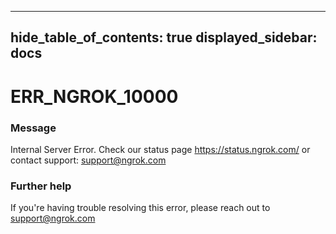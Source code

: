 

---
hide_table_of_contents: true
displayed_sidebar: docs
---


# ERR_NGROK_10000

### Message
Internal Server Error. Check our status page https://status.ngrok.com/ or contact support: support@ngrok.com

<ErrorDetails />



### Further help
If you're having trouble resolving this error, please reach out to [support@ngrok.com](mailto:support@ngrok.com?subject=Help%20with%20ERR_NGROK_10000)


